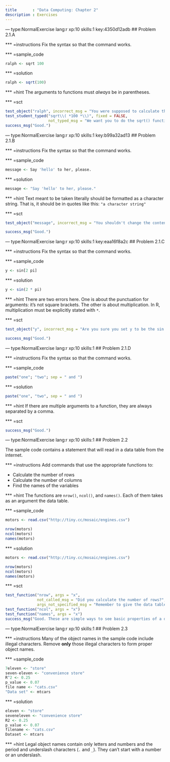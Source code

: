 ```yaml
---
title       : "Data Computing: Chapter 2"
description : Exercises
---
```


--- type:NormalExercise lang:r xp:10 skills:1  key:4350d12adb
## Problem 2.1.A

*** =instructions
Fix the syntax so that the command works.

*** =sample_code
```r
ralph <- sqrt 100
```

*** =solution
```r
ralph <- sqrt(100)
```

*** =hint
The arguments to functions must *always* be in parentheses.

*** =sct
```r
test_object("ralph", incorrect_msg = "You were supposed to calculate the square root of 100.")
test_student_typed("sqrt\\( *100 *\\)", fixed = FALSE, 
                   not_typed_msg = "We want you to do the sqrt() function to do the calculation. It's not the answer we're concerned with here but that process of getting to the answer.")
success_msg("Good.")
```

--- type:NormalExercise lang:r xp:10 skills:1  key:b99a32ad13
## Problem 2.1.B

*** =instructions
Fix the syntax so that the command works.

*** =sample_code 
```r
message <- Say 'hello' to her, please.
```

*** =solution
```r
message <- "Say 'hello' to her, please."
```

*** =hint
Text meant to be taken literally should be formatted as a character string. That is, it should be in quotes like this: `"a character string"`

*** =sct
```r
test_object("message", incorrect_msg = "You shouldn't change the contents of the string, just put it in quotes.")

success_msg("Good.")
```

--- type:NormalExercise lang:r xp:10 skills:1  key:eaa16f8a2c
## Problem 2.1.C

*** =instructions
Fix the syntax so that the command works.

*** =sample_code 
```r
y <- sin[2 pi]
```

*** =solution
```r
y <- sin(2 * pi)
```

*** =hint
There are two errors here. One is about the punctuation for arguments: it's not square brackets. The other is about multiplication. In R, multiplication must be explicitly stated with `*`.

*** =sct
```r
test_object("y", incorrect_msg = "Are you sure you set y to be the sin of `2 * pi`?")

success_msg("Good.")
```

--- type:NormalExercise lang:r xp:10 skills:1 
## Problem 2.1.D

*** =instructions
Fix the syntax so that the command works.

*** =sample_code 
```r
paste("one"; "two"; sep = " and ")
```

*** =solution
```r
paste("one", "two", sep = " and ")
```


*** =hint
If there are multiple arguments to a function, they are always separated by a comma.

*** =sct
```r
success_msg("Good.")
```

--- type:NormalExercise lang:r xp:10 skills:1 
## Problem 2.2

The sample code contains a statement that will read in a data table from the internet.

*** =instructions
Add commands that use the appropriate functions to:

- Calculate the number of rows
- Calculate the number of columns
- Find the names of the variables

*** =hint
The functions are `nrow()`, `ncol()`, and `names()`. Each of them takes as an argument the data table.

*** =sample_code
```r
motors <- read.csv("http://tiny.cc/mosaic/engines.csv")

nrow(motors)
ncol(motors)
names(motors)
```

*** =solution
```r
motors <- read.csv("http://tiny.cc/mosaic/engines.csv")

nrow(motors)
ncol(motors)
names(motors)
```

*** =sct
```r
test_function("nrow", args = "x", 
              not_called_msg = "Did you calculate the number of rows?",
              args_not_specified_msg = "Remember to give the data table as an argument.")
test_function("ncol", args = "x")
test_function("names", args = "x")
success_msg("Good. These are simple ways to see basic properties of a data table.")
```

--- type:NormalExercise lang:r xp:10 skills:1 
## Problem 2.3

*** =instructions
Many of the object names in the sample code include illegal characters. Remove **only** those illegal characters to form proper object names.

*** =sample_code
```r
7eleven <- "store"
seven-eleven <- "convenience store"
R^2 <- 0.25
p_value <- 0.07
file name <- "cats.csv"
"Data set" <- mtcars
```

*** =solution
```r
eleven <- "store"
seveneleven <- "convenience store"
R2 <- 0.25
p_value <- 0.07
filename <- "cats.csv"
Dataset <- mtcars
```

*** =hint
Legal object names contain only letters and numbers and the period and underslash characters (`.` and `_`). They can't start with a number or an underslash.